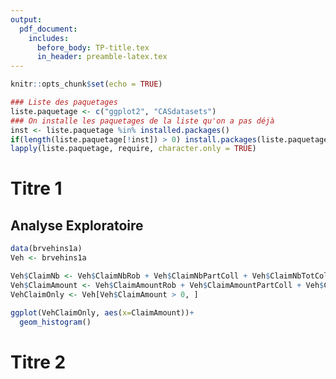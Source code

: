 ```yaml
---
output:
  pdf_document:
    includes:
      before_body: TP-title.tex
      in_header: preamble-latex.tex
---  
```

\centering  

\clearpage  

\tableofcontents   

\justify  
\clearpage  

```r
knitr::opts_chunk$set(echo = TRUE)
```

```r
### Liste des paquetages
liste.paquetage <- c("ggplot2", "CASdatasets")
### On installe les paquetages de la liste qu'on a pas déjà
inst <- liste.paquetage %in% installed.packages()
if(length(liste.paquetage[!inst]) > 0) install.packages(liste.paquetage[!inst])
lapply(liste.paquetage, require, character.only = TRUE)
```

# Titre 1

## Analyse Exploratoire

```r

data(brvehins1a)
Veh <- brvehins1a

Veh$ClaimNb <- Veh$ClaimNbRob + Veh$ClaimNbPartColl + Veh$ClaimNbTotColl + Veh$ClaimNbFire + Veh$ClaimNbOther
Veh$ClaimAmount <- Veh$ClaimAmountRob + Veh$ClaimAmountPartColl + Veh$ClaimAmountTotColl + Veh$ClaimAmountFire + Veh$ClaimAmountOther
VehClaimOnly <- Veh[Veh$ClaimAmount > 0, ]

```


```r

ggplot(VehClaimOnly, aes(x=ClaimAmount))+
  geom_histogram()

```



# Titre 2